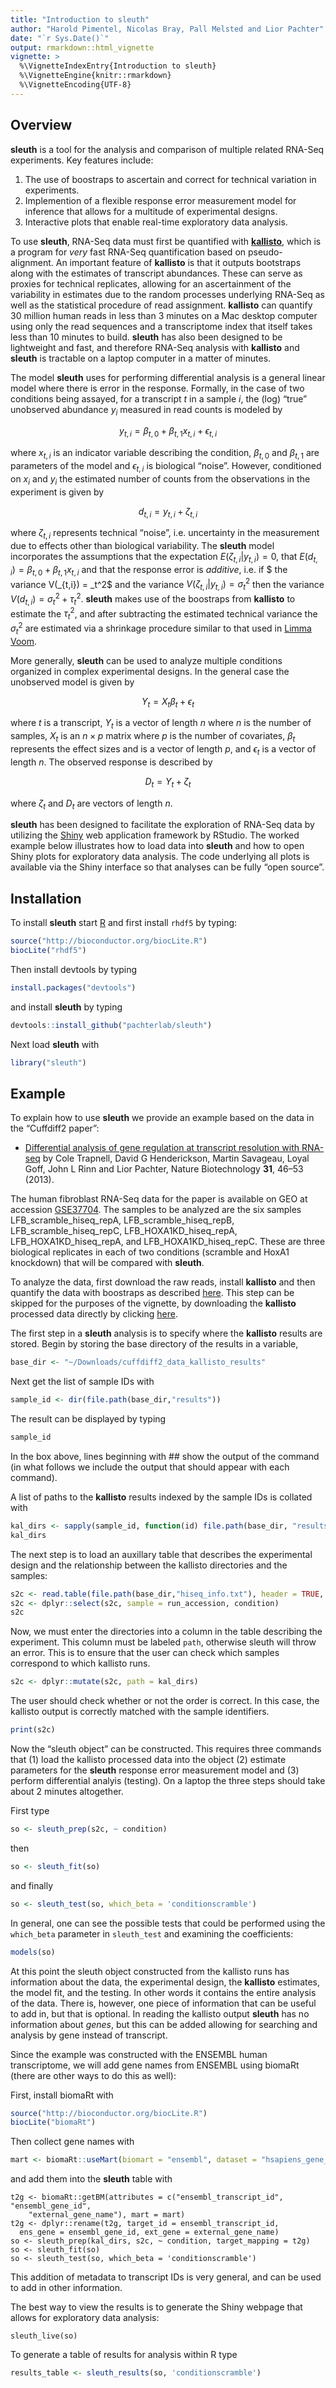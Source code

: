```yaml
---
title: "Introduction to sleuth"
author: "Harold Pimentel, Nicolas Bray, Pall Melsted and Lior Pachter"
date: "`r Sys.Date()`"
output: rmarkdown::html_vignette
vignette: >
  %\VignetteIndexEntry{Introduction to sleuth}
  %\VignetteEngine{knitr::rmarkdown}
  %\VignetteEncoding{UTF-8}
---
```


## Overview

__sleuth__ is a tool for the analysis and comparison of multiple related RNA-Seq experiments. Key features include:


1. The use of boostraps to ascertain and correct for technical variation in experiments.
2. Implemention of a flexible response error measurement model for inference that allows for a multitude of experimental designs.
3. Interactive plots that enable real-time exploratory data analysis.

To use __sleuth__, RNA-Seq data must first be quantified with [__kallisto__](http://pachterlab.github.io/kallisto/), which is a program for _very_ fast RNA-Seq quantification based on pseudo-alignment. An important feature of __kallisto__ is that it outputs bootstraps along with the estimates of transcript abundances. These can serve as proxies for technical replicates, allowing for an ascertainment of the variability in estimates due to the random processes underlying RNA-Seq as well as the statistical procedure of read assignment. __kallisto__ can quantify 30 million human reads in less than 3 minutes on a Mac desktop computer using only the read sequences and a transcriptome index that itself takes less than 10 minutes to build. __sleuth__ has also been designed to be lightweight and fast, and therefore RNA-Seq analysis with __kallisto__ and  __sleuth__ is tractable on a laptop computer in a matter of minutes.  

The model __sleuth__ uses for performing differential analysis is a general linear model where there is error in the response. Formally, in the case of two conditions being assayed, for a transcript $t$ in a sample $i$, the (log) "true" unobserved abundance $y_i$ measured in read counts is modeled by

$$ y_{t,i} = \beta_{t,0} + \beta_{t,1} x_{t,i} + \epsilon_{t,i} $$

where $x_{t,i}$ is an indicator variable describing the condition, $\beta_{t,0}$ and $\beta_{t,1}$ are parameters of the model and $\epsilon_{t,i}$ is biological "noise". However, conditioned on $x_i$ and $y_i$ the estimated number of counts from the observations in the experiment is given by

$$ d_{t,i} = y_{t,i} + \zeta_{t,i} $$

where $\zeta_{t,i}$ represents technical "noise", i.e. uncertainty in the measurement due to effects other than biological variability. The __sleuth__ model incorporates the assumptions that the expectation $E(\zeta_{t,i}|y_{t,i}) = 0$, that $E(d_{t,i}) = \beta_{t,0} + \beta_{t,1} x_{t,i}$  and that the response error is _additive_, i.e. if $ the variance V(\epsilon_{t,i}) = \sigma_t^2$ and the variance $V(\zeta_{t,i}|y_{t,i}) = \sigma_t^2$ then the variance $V(d_{t,i}) = \sigma_{t}^2 + \tau_{t}^2$. __sleuth__ makes use of the boostraps from __kallisto__ to estimate the $\tau_t^2$, and after subtracting the estimated technical variance the $\sigma_t^2$ are estimated via a shrinkage procedure similar to that used in [Limma Voom](http://www.genomebiology.com/2014/15/2/R29).

More generally, __sleuth__ can be used to analyze multiple conditions organized in complex experimental designs. In the general case the unobserved model is given by

$$ Y_t = X_t \beta_t + \epsilon_t $$

where $t$ is a transcript, $Y_t$ is a vector of length $n$ where $n$ is the number of samples, $X_t$ is an $n \times p$ matrix where $p$ is the number of covariates, $\beta_t$ represents the effect sizes and is a vector of length $p$, and $\epsilon_t$ is a vector of length $n$. The observed response is described by

$$ D_t = Y_t + \zeta_t $$

where $\zeta_t$ and $D_t$ are vectors of length $n$.

__sleuth__ has been designed to facilitate the exploration of RNA-Seq data by utilizing the [Shiny](http://shiny.rstudio.com) web application framework by RStudio. The worked example below illustrates how to load data into __sleuth__ and how to open Shiny plots for exploratory data analysis. The code underlying all plots is available via the Shiny interface so that analyses can be fully "open source".

## Installation

To install __sleuth__ start [R](https://www.r-project.org) and first install `rhdf5` by typing:

```r
source("http://bioconductor.org/biocLite.R")
biocLite("rhdf5")
```

Then install devtools by typing

```r
install.packages("devtools")
```

and install __sleuth__ by typing
```r
devtools::install_github("pachterlab/sleuth")
```

Next load __sleuth__ with
```r
library("sleuth")
```

## Example

To explain how to use __sleuth__ we provide an example based on the data in the "Cuffdiff2 paper":

* [Differential analysis of gene regulation at transcript resolution with RNA-seq](http://www.nature.com/nbt/journal/v31/n1/full/nbt.2450.html)	by Cole Trapnell, David G Henderickson, Martin Savageau, Loyal Goff, John L Rinn and Lior Pachter, Nature Biotechnology __31__, 46--53 (2013).

The human fibroblast RNA-Seq data for the paper is available on GEO at accession [GSE37704](http://www.ncbi.nlm.nih.gov/geo/query/acc.cgi?acc=GSE37704). The samples to be analyzed are the six samples LFB_scramble_hiseq_repA, LFB_scramble_hiseq_repB, LFB_scramble_hiseq_repC, LFB_HOXA1KD_hiseq_repA, LFB_HOXA1KD_hiseq_repA, and LFB_HOXA1KD_hiseq_repC. These are three biological replicates in each of two conditions (scramble and HoxA1 knockdown) that will be compared with __sleuth__.

To analyze the data, first download the raw reads, install __kallisto__ and then quantify the data with boostraps as described [here](http://pachterlab.github.io/kallisto/starting.html). This step can be skipped for the purposes of the vignette, by downloading the __kallisto__ processed data directly by clicking [here](http://bio.math.berkeley.edu/sleuth/cuffdiff2/cuffdiff2_data_kallisto_results.zip).

The first step in a __sleuth__ analysis is to specify where the __kallisto__ results are stored. Begin by storing the base directory of the results in a variable,
```r
base_dir <- "~/Downloads/cuffdiff2_data_kallisto_results"
```
Next get the list of sample IDs with
```r
sample_id <- dir(file.path(base_dir,"results"))
```
The result can be displayed by typing
```r
sample_id
```
In the box above, lines beginning with ## show the output of the command (in what follows we include the output that should appear with each command).

A list of paths to the __kallisto__ results indexed by the sample IDs is collated with
```r
kal_dirs <- sapply(sample_id, function(id) file.path(base_dir, "results", id, "kallisto"))
kal_dirs
```

The next step is to load an auxillary table that describes the experimental design and the relationship between the kallisto directories and the samples:
```r
s2c <- read.table(file.path(base_dir,"hiseq_info.txt"), header = TRUE, stringsAsFactors=FALSE)
s2c <- dplyr::select(s2c, sample = run_accession, condition)
s2c
```

Now, we must enter the directories into a column in the table describing the experiment.
This column must be labeled `path`, otherwise sleuth will throw an error.
This is to ensure that the user can check which samples correspond to which kallisto runs.

```r
s2c <- dplyr::mutate(s2c, path = kal_dirs)
```

The user should check whether or not the order is correct.
In this case, the kallisto output is correctly matched with the sample identifiers.

```r
print(s2c)
```

Now the "sleuth object" can be constructed. This requires three commands that (1) load the kallisto processed data into the object (2) estimate parameters for the __sleuth__ response error measurement model and (3) perform differential analyis (testing). On a laptop the three steps should take about 2 minutes altogether.

First type

```r
so <- sleuth_prep(s2c, ~ condition)
```

then

```r
so <- sleuth_fit(so)
```

and finally

```r
so <- sleuth_test(so, which_beta = 'conditionscramble')
```

In general, one can see the possible tests that could be performed using the `which_beta` parameter in `sleuth_test` and examining the coefficients:

```r
models(so)
```

At this point the sleuth object constructed from the kallisto runs has information about the data, the experimental design, the __kallisto__ estimates, the model fit, and the testing. In other words it contains the entire analysis of the data. There is, however, one piece of information that can be useful to add in, but that is optional. In reading the kallisto output __sleuth__ has no information about _genes_, but this can be added allowing for searching and analysis by gene instead of transcript.

Since the example was constructed with the ENSEMBL human transcriptome, we will add gene names from ENSEMBL using biomaRt (there are other ways to do this as well):

First, install biomaRt with

```r
source("http://bioconductor.org/biocLite.R")
biocLite("biomaRt")
```

Then collect gene names with

```r
mart <- biomaRt::useMart(biomart = "ensembl", dataset = "hsapiens_gene_ensembl")
```

and add them into the __sleuth__ table with

```
t2g <- biomaRt::getBM(attributes = c("ensembl_transcript_id", "ensembl_gene_id",
    "external_gene_name"), mart = mart)
t2g <- dplyr::rename(t2g, target_id = ensembl_transcript_id,
  ens_gene = ensembl_gene_id, ext_gene = external_gene_name)
so <- sleuth_prep(kal_dirs, s2c, ~ condition, target_mapping = t2g)
so <- sleuth_fit(so)
so <- sleuth_test(so, which_beta = 'conditionscramble')
```

This addition of metadata to transcript IDs is very general, and can be used to add in other information.

The best way to view the results is to generate the Shiny webpage that allows for exploratory data analysis:

```
sleuth_live(so)
```

To generate a table of results for analysis within R type
```r
results_table <- sleuth_results(so, 'conditionscramble')
```
